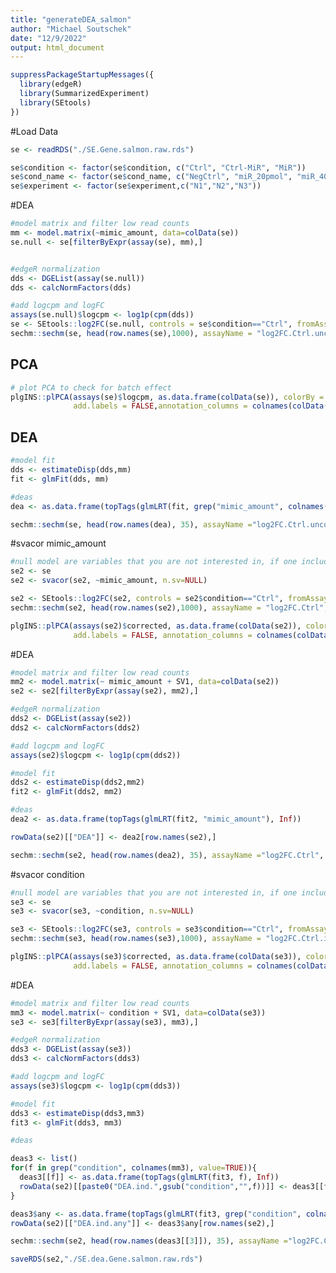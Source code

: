```yaml
---
title: "generateDEA_salmon"
author: "Michael Soutschek"
date: "12/9/2022"
output: html_document
---
```




```r
suppressPackageStartupMessages({
  library(edgeR)
  library(SummarizedExperiment)
  library(SEtools)
})
```


#Load Data
```r
se <- readRDS("./SE.Gene.salmon.raw.rds")
```

```r
se$condition <- factor(se$condition, c("Ctrl", "Ctrl-MiR", "MiR"))
se$cond_name <- factor(se$cond_name, c("NegCtrl", "miR_20pmol", "miR_40pmol"))
se$experiment <- factor(se$experiment,c("N1","N2","N3"))
```


#DEA
```r
#model matrix and filter low read counts
mm <- model.matrix(~mimic_amount, data=colData(se))
se.null <- se[filterByExpr(assay(se), mm),]


#edgeR normalization
dds <- DGEList(assay(se.null))
dds <- calcNormFactors(dds)

#add logcpm and logFC
assays(se.null)$logcpm <- log1p(cpm(dds))
se <- SEtools::log2FC(se.null, controls = se$condition=="Ctrl", fromAssay = "logcpm", toAssay = "log2FC.Ctrl.uncorr", isLog = TRUE)
sechm::sechm(se, head(row.names(se),1000), assayName = "log2FC.Ctrl.uncorr", top_annotation="diff",gaps_at="condition")
```

## PCA

```r
# plot PCA to check for batch effect
plgINS::plPCA(assays(se)$logcpm, as.data.frame(colData(se)), colorBy = "condition", shapeBy = "experiment",
              add.labels = FALSE,annotation_columns = colnames(colData(se)))
```


## DEA
```r
#model fit
dds <- estimateDisp(dds,mm)
fit <- glmFit(dds, mm)

#deas
dea <- as.data.frame(topTags(glmLRT(fit, grep("mimic_amount", colnames(mm), value=TRUE)), Inf))

sechm::sechm(se, head(row.names(dea), 35), assayName ="log2FC.Ctrl.uncorr", top_annotation="experiment", gaps_at="condition" ,breaks=TRUE)
```






#svacor mimic_amount
```r
#null model are variables that you are not interested in, if one includes null model, one has to include them in the DEA model
se2 <- se
se2 <- svacor(se2, ~mimic_amount, n.sv=NULL)

se2 <- SEtools::log2FC(se2, controls = se2$condition=="Ctrl", fromAssay = "corrected", toAssay = "log2FC.Ctrl", isLog = TRUE)
sechm::sechm(se2, head(row.names(se2),1000), assayName = "log2FC.Ctrl", top_annotation="diff",gaps_at="condition")
```


```r
plgINS::plPCA(assays(se2)$corrected, as.data.frame(colData(se2)), colorBy = "mimic_amount", shapeBy = "experiment",
              add.labels = FALSE, annotation_columns = colnames(colData(se2)))
```



#DEA
```r
#model matrix and filter low read counts
mm2 <- model.matrix(~ mimic_amount + SV1, data=colData(se2))
se2 <- se2[filterByExpr(assay(se2), mm2),]

#edgeR normalization
dds2 <- DGEList(assay(se2))
dds2 <- calcNormFactors(dds2)

#add logcpm and logFC
assays(se2)$logcpm <- log1p(cpm(dds2))

#model fit
dds2 <- estimateDisp(dds2,mm2)
fit2 <- glmFit(dds2, mm2)
```


```r
#deas
dea2 <- as.data.frame(topTags(glmLRT(fit2, "mimic_amount"), Inf))

rowData(se2)[["DEA"]] <- dea2[row.names(se2),]

sechm::sechm(se2, head(row.names(dea2), 35), assayName ="log2FC.Ctrl", top_annotation="experiment", gaps_at="condition" ,breaks=TRUE)
```

#svacor condition
```r
#null model are variables that you are not interested in, if one includes null model, one has to include them in the DEA model
se3 <- se
se3 <- svacor(se3, ~condition, n.sv=NULL)

se3 <- SEtools::log2FC(se3, controls = se3$condition=="Ctrl", fromAssay = "corrected", toAssay = "log2FC.Ctrl.ind", isLog = TRUE)
sechm::sechm(se3, head(row.names(se3),1000), assayName = "log2FC.Ctrl.ind", top_annotation="diff",gaps_at="condition")
```


```r
plgINS::plPCA(assays(se3)$corrected, as.data.frame(colData(se3)), colorBy = "condition", shapeBy = "experiment",
              add.labels = FALSE, annotation_columns = colnames(colData(se3)))
```



#DEA
```r
#model matrix and filter low read counts
mm3 <- model.matrix(~ condition + SV1, data=colData(se3))
se3 <- se3[filterByExpr(assay(se3), mm3),]

#edgeR normalization
dds3 <- DGEList(assay(se3))
dds3 <- calcNormFactors(dds3)

#add logcpm and logFC
assays(se3)$logcpm <- log1p(cpm(dds3))

#model fit
dds3 <- estimateDisp(dds3,mm3)
fit3 <- glmFit(dds3, mm3)
```


```r
#deas

deas3 <- list()
for(f in grep("condition", colnames(mm3), value=TRUE)){
  deas3[[f]] <- as.data.frame(topTags(glmLRT(fit3, f), Inf))
  rowData(se2)[[paste0("DEA.ind.",gsub("condition","",f))]] <- deas3[[f]][row.names(se2),]
}

deas3$any <- as.data.frame(topTags(glmLRT(fit3, grep("condition", colnames(mm3), value=TRUE)), Inf))
rowData(se2)[["DEA.ind.any"]] <- deas3$any[row.names(se2),]

sechm::sechm(se2, head(row.names(deas3[[3]]), 35), assayName ="log2FC.Ctrl", top_annotation="experiment", gaps_at="condition" ,breaks=TRUE)
```


```r
saveRDS(se2,"./SE.dea.Gene.salmon.raw.rds")
```



